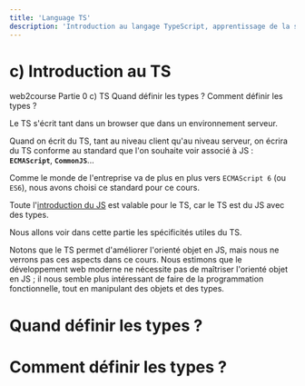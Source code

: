 ```yaml
---
title: 'Language TS'
description: 'Introduction au langage TypeScript, apprentissage de la syntaxe'
---
```


# c) Introduction au TS

<InternalPageMenu>
  <PathViewer>
    <PathViewerItem to="/"> web2course </PathViewerItem>
    <PathViewerItem to="/part0" > Partie 0 </PathViewerItem>
    <PathViewerItem selected> c) TS </PathViewerItem>
  </PathViewer>
  <InternalPageMenuItem> Quand définir les types ? </InternalPageMenuItem>
  <InternalPageMenuItem> Comment définir les types ? </InternalPageMenuItem>
</InternalPageMenu>

Le TS s'écrit tant dans un browser que dans un environnement serveur.

Quand on écrit du TS, tant au niveau client qu'au niveau serveur, on écrira du TS conforme au standard que l'on souhaite voir associé à JS : **`ECMAScript`**, **`CommonJS`**...

Comme le monde de l'entreprise va de plus en plus vers `ECMAScript 6` (ou `ES6`), nous avons choisi ce standard pour ce cours.

Toute l'[introduction du JS](../js-language) est valable pour le TS, car le TS est du JS avec des types.

Nous allons voir dans cette partie les spécificités utiles du TS.

Notons que le TS permet d'améliorer l'orienté objet en JS, mais nous ne verrons pas ces aspects dans ce cours. Nous estimons que le développement web moderne ne nécessite pas de maîtriser l'orienté objet en JS ; il nous semble plus intéressant de faire de la programmation fonctionnelle, tout en manipulant des objets et des types.

# <InternalPageTitle> Quand définir les types ? </InternalPageTitle>

# <InternalPageTitle> Comment définir les types ? </InternalPageTitle>



